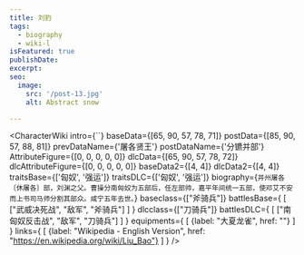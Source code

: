 ```yaml
---
title: 刘豹
tags:
  - biography
  - wiki-l
isFeatured: true
publishDate:
excerpt:
seo:
  image:
    src: '/post-13.jpg'
    alt: Abstract snow

---
```



<CharacterWiki
  intro={``}
  baseData={[65, 90, 57, 78, 71]}
  postData={[85, 90, 57, 88, 81]}
  prevDataName={'屠各贤王'}
  postDataName={'分镳并部'}
  AttributeFigure={[0, 0, 0, 0, 0]}
  dlcData={[65, 90, 57, 78, 72]}
  dlcAttributeFigure={[0, 0, 0, 0, 0]}
  baseData2={[4, 4]}
  dlcData2={[4, 4]}
  traitsBase={['匈奴', '强运']}
  traitsDLC={['匈奴', '强运']}
  biography={`并州屠各〔休屠各〕部，刘渊之父。曹操分南匈奴为五部后，任左部帅，嘉平年间统一五部，使邓艾不安而上书司马师分割其部众。咸宁五年去世。`}
  baseclass={["斧骑兵"]}
  battlesBase={
    [
      ["武威决死战", "敌军", "斧骑兵"]
    ]
  }
  dlcclass={["刀骑兵"]}
  battlesDLC={
    [
      ["南匈奴反击战", "敌军", "刀骑兵"]
    ]
  }
  equipments={
    [
      {label: "大夏龙雀", href: ""}
    ]
  }
  links={
    [
      {label: "Wikipedia - English Version", href: "https://en.wikipedia.org/wiki/Liu_Bao"}
    ]
  }
/>